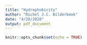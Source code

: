 ```yaml
---
title: "Hydrophobicity"
author: "Richel J.C. Bilderbeek"
date: "4/20/2020"
output: pdf_document
---
```


```r
knitr::opts_chunk$set(echo = TRUE)
```


